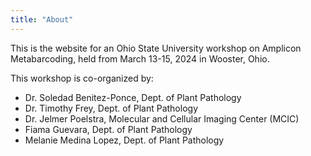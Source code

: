 ```yaml
---
title: "About"
---
```


This is the website for an Ohio State University workshop on Amplicon Metabarcoding,
held from March 13-15, 2024 in Wooster, Ohio.

This workshop is co-organized by:

- Dr. Soledad Benitez-Ponce, Dept. of Plant Pathology
- Dr. Timothy Frey, Dept. of Plant Pathology
- Dr. Jelmer Poelstra, Molecular and Cellular Imaging Center (MCIC)
- Fiama Guevara, Dept. of Plant Pathology
- Melanie Medina Lopez, Dept. of Plant Pathology

